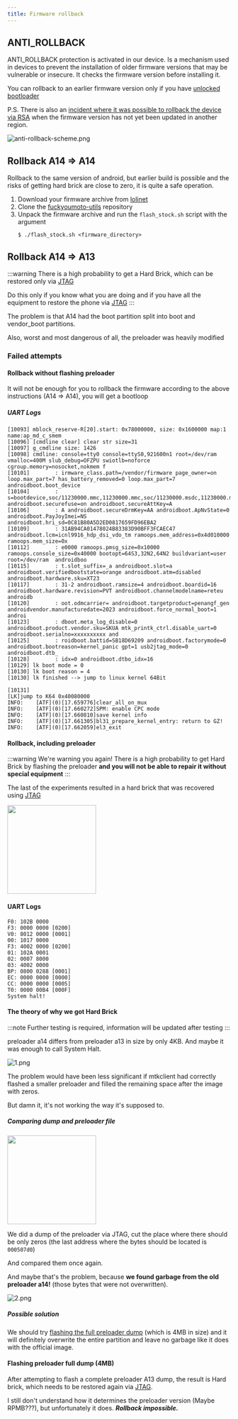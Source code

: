 ```yaml
---
title: Firmware rollback
---
```



## ANTI_ROLLBACK
ANTI_ROLLBACK protection is activated in our device.
Is a mechanism used in devices to prevent the installation of older firmware versions that may be vulnerable or insecure. It checks the firmware version before installing it.

You can rollback to an earlier firmware version only if you have [unlocked bootloader](../dev/bootloader.md)

P.S. There is also an [incident where it was possible to rollback the device via RSA](https://youtu.be/OQetN5hAZoU?si=9-W1bdUpbhkLX1VT) when the firmware version has not yet been updated in another region.

![anti-rollback-scheme.png](../../static/assets/anti-rollback-scheme.png)

## Rollback A14 => A14
Rollback to the same version of android, but earlier build is possible and the risks of getting hard brick are close to zero, it is quite a safe operation.

1. Download your firmware archive from [lolinet](https://mirrors.lolinet.com/firmware/lenomola/2023/penangf/official/)
2. Clone the [fuckyoumoto-utils](https://github.com/fuckyoumoto/fuckyoumoto-utils) repository
3. Unpack the firmware archive and run the ```flash_stock.sh``` script with the argument
   ```
   $ ./flash_stock.sh <firmware_directory>
   ```

## Rollback A14 => A13
:::warning
There is a high probability to get a Hard Brick, which can be restored only via [JTAG](../dev/jtag.md)

Do this only if you know what you are doing and if you have all the equipment to restore the phone via [JTAG](../dev/jtag.md)
:::

The problem is that A14 had the boot partition split into boot and vendor_boot partitions.

Also, worst and most dangerous of all, the preloader was heavily modified

### Failed attempts
#### Rollback without flashing preloader
It will not be enough for you to rollback the firmware according to the above instructions (A14 => A14), you will get a bootloop

##### UART Logs
````shell
[10093] mblock_reserve-R[20].start: 0x78000000, size: 0x1600000 map:1 name:ap_md_c_smem
[10096] [cmdline clear] clear str size=31
[10097] g_cmdline size: 1426
[10098] cmdline: console=tty0 console=ttyS0,921600n1 root=/dev/ram vmalloc=400M slub_debug=OFZPU swiotlb=noforce cgroup.memory=nosocket,nokmem f
[10101]        : irmware_class.path=/vendor/firmware page_owner=on loop.max_part=7 has_battery_removed=0 loop.max_part=7 androidboot.boot_device
[10104]        : s=bootdevice,soc/11230000.mmc,11230000.mmc,soc/11230000.msdc,11230000.msdc androidboot.securefuse=on androidboot.secureAttKey=A
[10106]        : A androidboot.secureDrmKey=AA androidboot.ApNvState=0 androidboot.PayJoyImei=NS androidboot.hri_sd=0C81B80A5D2ED0817659FD96EBA2
[10109]        : 31AB94CA01478024B83383D90BFF3FCAEC47 androidboot.lcm=icnl9916_hdp_dsi_vdo_tm ramoops.mem_address=0x4d010000 ramoops.mem_size=0x
[10112]        : e0000 ramoops.pmsg_size=0x10000 ramoops.console_size=0x40000 bootopt=64S3,32N2,64N2 buildvariant=user root=/dev/ram  androidboo
[10115]        : t.slot_suffix=_a androidboot.slot=a androidboot.verifiedbootstate=orange androidboot.atm=disabled androidboot.hardware.sku=XT23
[10117]        : 31-2 androidboot.ramsize=4 androidboot.boardid=16 androidboot.hardware.revision=PVT androidboot.channelmodelname=reteu androidb
[10120]        : oot.odmcarrier= androidboot.targetproduct=penangf_gen androidvendor.manufacturedate=2023 androidboot.force_normal_boot=1 androi
[10123]        : dboot.meta_log_disable=0 androidboot.product.vendor.sku=SKUA mtk_printk_ctrl.disable_uart=0 androidboot.serialno=xxxxxxxxxx and
[10125]        : roidboot.battid=SB18D69209 androidboot.factorymode=0 androidboot.bootreason=kernel_panic gpt=1 usb2jtag_mode=0 androidboot.dtb_
[10128]        : idx=0 androidboot.dtbo_idx=16
[10129] lk boot mode = 0
[10130] lk boot reason = 4
[10130] lk finished --> jump to linux kernel 64Bit

[10131] 
[LK]jump to K64 0x40080000
INFO:    [ATF](0)[17.659776]clear_all_on_mux
INFO:    [ATF](0)[17.660272]SPM: enable CPC mode
INFO:    [ATF](0)[17.660810]save kernel info
INFO:    [ATF](0)[17.661305]bl31_prepare_kernel_entry: return to GZ!
INFO:    [ATF](0)[17.662059]el3_exit
````

#### Rollback, including preloader
:::warning
We're warning you again! There is a high probability to get Hard Brick by flashing the preloader **and you will not be able to repair it without special equipment**
:::

The last of the experiments resulted in a hard brick that was recovered using [JTAG](../dev/jtag.md)

<img src={sticker4} width="200" />

#### UART Logs
````shell
F0: 102B 0000
F3: 0000 0000 [0200]
V0: 8012 0000 [0001]
00: 1017 0000
F3: 4002 0000 [0200]
01: 102A 0001
02: 0007 8000
03: 4002 0000
BP: 0800 0288 [0001]
EC: 0000 0000 [0000]
CC: 0000 0000 [0005]
T0: 0000 00B4 [000F]
System halt!
````

#### The theory of why we got Hard Brick
:::note
Further testing is required, information will be updated after testing
:::

preloader a14 differs from preloader a13 in size by only 4KB. And maybe it was enough to call System Halt.

![1.png](../../static/assets/rollback/1.png)

The problem would have been less significant if mtkclient had correctly flashed a smaller preloader and filled the remaining space after the image with zeros.

But damn it, it's not working the way it's supposed to.

##### Comparing dump and preloader file
<img src={sticker5} width="200" />

We did a dump of the preloader via JTAG, cut the place where there should be only zeros (the last address where the bytes should be located is ```000507d0```)

And compared them once again.

And maybe that's the problem, because **we found garbage from the old preloader a14!** (those bytes that were not overwritten).

![2.png](../../static/assets/rollback/2.png)

##### Possible solution
We should try [flashing the full preloader dump](https://github.com/moto-penangf/dumps/releases) (which is 4MB in size) and it will definitely overwrite the entire partition and leave no garbage like it does with the official image.

#### Flashing preloader full dump (4MB)
After attempting to flash a complete preloader A13 dump, the result is Hard brick, which needs to be restored again via [JTAG](../dev/jtag.md).

I still don't understand how it determines the preloader version (Maybe RPMB???), but unfortunately it does. ***Rollback impossible.***